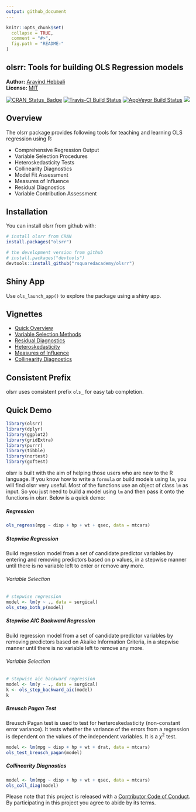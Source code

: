 ```yaml
---
output: github_document
---
```


<!-- README.md is generated from README.Rmd. Please edit that file -->

```r
knitr::opts_chunk$set(
  collapse = TRUE,
  comment = "#>",
  fig.path = "README-"
)
```
olsrr: Tools for building OLS Regression models 
------------

**Author:** [Aravind Hebbali](https://www.aravindhebbali.com/)<br/>
**License:** [MIT](https://opensource.org/licenses/MIT)

[![CRAN_Status_Badge](http://www.r-pkg.org/badges/version/olsrr)](https://cran.r-project.org/package=olsrr)
[![Travis-CI Build Status](https://travis-ci.org/rsquaredacademy/olsrr.svg?branch=master)](https://travis-ci.org/rsquaredacademy/olsrr)
[![AppVeyor Build Status](https://ci.appveyor.com/api/projects/status/github/rsquaredacademy/olsrr?branch=master&svg=true)](https://ci.appveyor.com/project/rsquaredacademy/olsrr)
[![](https://cranlogs.r-pkg.org/badges/grand-total/olsrr)](https://cran.r-project.org/package=olsrr)  


## Overview

The olsrr package provides following tools for teaching and learning OLS regression using R:

- Comprehensive Regression Output
- Variable Selection Procedures
- Heteroskedasticity Tests
- Collinearity Diagnostics
- Model Fit Assessment
- Measures of Influence
- Residual Diagnostics
- Variable Contribution Assessment

## Installation

You can install olsrr from github with:

```r
# install olsrr from CRAN
install.packages("olsrr")

# the development version from github
# install.packages("devtools")
devtools::install_github("rsquaredacademy/olsrr")
```

## Shiny App

Use `ols_launch_app()` to explore the package using a shiny app.

## Vignettes

- [Quick Overview](https://olsrr.rsquaredacademy.com/articles/intro.html)
- [Variable Selection Methods](https://olsrr.rsquaredacademy.com/articles/variable_selection.html)
- [Residual Diagnostics](https://olsrr.rsquaredacademy.com/articles/residual_diagnostics.html)
- [Heteroskedasticity](https://olsrr.rsquaredacademy.com/articles/heteroskedasticity.html)
- [Measures of Influence](https://olsrr.rsquaredacademy.com/articles/influence_measures.html)
- [Collinearity Diagnostics](https://olsrr.rsquaredacademy.com/articles/regression_diagnostics.html)

## Consistent Prefix

olsrr uses consistent prefix `ols_` for easy tab completion.

## Quick Demo

```r
library(olsrr)
library(dplyr)
library(ggplot2)
library(gridExtra)
library(purrr)
library(tibble)
library(nortest)
library(goftest)
```

olsrr is built with the aim of helping those users who are new to the R language. If you know how to 
write a `formula` or build models using `lm`, you will find olsrr very useful. Most of the functions
use an object of class `lm` as input. So you just need to build a model using `lm` and then pass it onto 
the functions in olsrr. Below is a quick demo:

##### Regression

```r
ols_regress(mpg ~ disp + hp + wt + qsec, data = mtcars)
```

##### Stepwise Regression

Build regression model from a set of candidate predictor variables by entering and removing predictors based on 
p values, in a stepwise manner until there is no variable left to enter or remove any more.

###### Variable Selection

```r
# stepwise regression
model <- lm(y ~ ., data = surgical)
ols_step_both_p(model)
```

##### Stepwise AIC Backward Regression

Build regression model from a set of candidate predictor variables by removing predictors based on 
Akaike Information Criteria, in a stepwise manner until there is no variable left to remove any more.

###### Variable Selection

```r
# stepwise aic backward regression
model <- lm(y ~ ., data = surgical)
k <- ols_step_backward_aic(model)
k
```

##### Breusch Pagan Test

Breusch Pagan test is used to test for herteroskedasticity (non-constant error variance). It tests whether the variance of the errors from a regression is dependent on the values of the independent variables. It is a $\chi^{2}$ test.

```r
model <- lm(mpg ~ disp + hp + wt + drat, data = mtcars)
ols_test_breusch_pagan(model)
```

##### Collinearity Diagnostics

```r
model <- lm(mpg ~ disp + hp + wt + qsec, data = mtcars)
ols_coll_diag(model)
```


Please note that this project is released with a [Contributor Code of Conduct](CONDUCT.md). By participating in this project you agree to abide by its terms.
